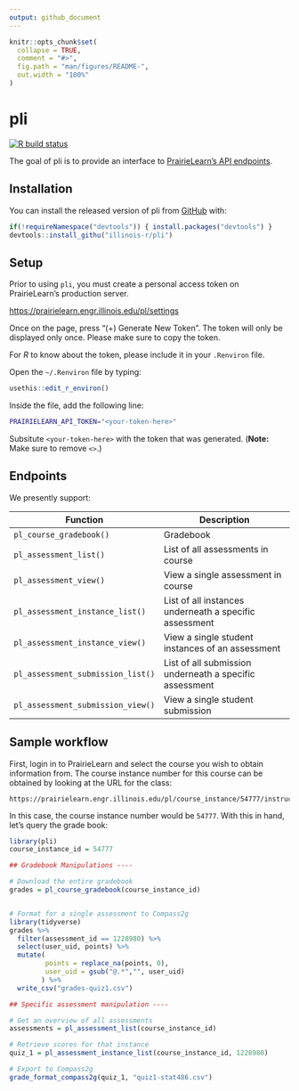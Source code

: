 ```yaml
---
output: github_document
---
```


<!-- README.md is generated from README.Rmd. Please edit that file -->

```r
knitr::opts_chunk$set(
  collapse = TRUE,
  comment = "#>",
  fig.path = "man/figures/README-",
  out.width = "100%"
)
```


# pli

<!-- badges: start -->
[![R build status](https://github.com/illinois-r/pli/workflows/R-CMD-check/badge.svg)](https://github.com/illinois-r/pli)
<!-- badges: end -->

The goal of pli is to provide an interface to [PrairieLearn's API endpoints](https://prairielearn.readthedocs.io/en/latest/api/).

## Installation

You can install the released version of pli from [GitHub](https://github.com/illinois-r/pli) with:

``` r
if(!requireNamespace("devtools")) { install.packages("devtools") }
devtools::install_githu("illinois-r/pli")
```

## Setup

Prior to using `pli`, you must create a personal access token on PrairieLearn's 
production server.

<https://prairielearn.engr.illinois.edu/pl/settings>

Once on the page, press "(+) Generate New Token". The token will only be displayed
only once. Please make sure to copy the token.

For _R_ to know about the token, please include it in your `.Renviron` file.

Open the `~/.Renviron` file by typing:

```r
usethis::edit_r_environ()
```

Inside the file, add the following line: 

```bash
PRAIRIELEARN_API_TOKEN="<your-token-here>"
```

Subsitute `<your-token-here>` with the token that was generated. (**Note:** Make sure to remove `<>`.)

## Endpoints

We presently support:

Function  | Description
----------|-------------
`pl_course_gradebook()` | Gradebook
`pl_assessment_list()` | List of all assessments in course
`pl_assessment_view()` | View a single assessment in course
`pl_assessment_instance_list()` | List of all instances underneath a specific assessment
`pl_assessment_instance_view()` | View a single student instances of an assessment
`pl_assessment_submission_list()` | List of all submission underneath a specific assessment
`pl_assessment_submission_view()` | View a single student submission


## Sample workflow

First, login in to PrairieLearn and select the course you wish to obtain
information from. The course instance number for this course can be
obtained by looking at the URL for the class:

```
https://prairielearn.engr.illinois.edu/pl/course_instance/54777/instructor/instance_admin/assessments
```

In this case, the course instance number would be `54777`. With this in hand,
let's query the grade book:

```r
library(pli)
course_instance_id = 54777

## Gradebook Manipulations ---- 

# Download the entire gradebook
grades = pl_course_gradebook(course_instance_id)


# Format for a single assessment to Compass2g
library(tidyverse)
grades %>% 
  filter(assessment_id == 1228980) %>%
  select(user_uid, points) %>%
  mutate(
         points = replace_na(points, 0),
         user_uid = gsub("@.*","", user_uid)
        ) %>%
  write_csv("grades-quiz1.csv")

## Specific assessment manipulation ----

# Get an overview of all assessments
assessments = pl_assessment_list(course_instance_id)

# Retrieve scores for that instance
quiz_1 = pl_assessment_instance_list(course_instance_id, 1228980)

# Export to Compass2g
grade_format_compass2g(quiz_1, "quiz1-stat486.csv")
```


